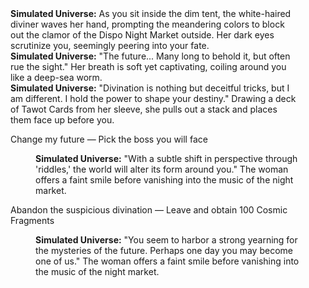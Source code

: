 {{Dialogue Start}}
:'''Simulated Universe:''' As you sit inside the dim tent, the white-haired diviner waves her hand, prompting the meandering colors to block out the clamor of the Dispo Night Market outside. Her dark eyes scrutinize you, seemingly peering into your fate.
:'''Simulated Universe:''' "The future... Many long to behold it, but often rue the sight." Her breath is soft yet captivating, coiling around you like a deep-sea worm.
:'''Simulated Universe:''' "Divination is nothing but deceitful tricks, but I am different. I hold the power to shape your destiny." Drawing a deck of Tawot Cards from her sleeve, she pulls out a stack and places them face up before you.
:{{DIcon|Star}} Change my future &mdash; Pick the boss you will face
::'''Simulated Universe:''' "With a subtle shift in perspective through 'riddles,' the world will alter its form around you." The woman offers a faint smile before vanishing into the music of the night market.
:{{DIcon|Star}} Abandon the suspicious divination &mdash; Leave and obtain 100 Cosmic Fragments
::'''Simulated Universe:''' "You seem to harbor a strong yearning for the mysteries of the future. Perhaps one day you may become one of us." The woman offers a faint smile before vanishing into the music of the night market.
{{Dialogue End}}
